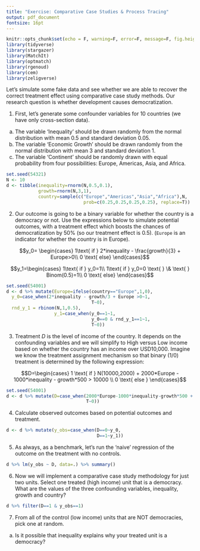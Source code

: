```yaml
---
title: "Exercise: Comparative Case Studies & Process Tracing"
output: pdf_document
fontsize: 16pt
---
```


```r
knitr::opts_chunk$set(echo = F, warning=F, error=F, message=F, fig.height=3, fig.width=3, include=F)
library(tidyverse)
library(stargazer)
library(MatchIt)
library(optmatch)
library(rgenoud)
library(cem)
library(zeligverse)
```

Let's simulate some fake data and see whether we are able to recover the correct treatment effect using comparative case study methods. Our research question is whether development causes democratization.

1. First, let's generate some confounder variables for 10 countries (we have only cross-section data).   
(a) The variable 'Inequality' should be drawn randomly from the normal distribution with mean 0.5 and standard deviation 0.05. 
(b) The variable 'Economic Growth' should be drawn randomly from the normal distribution with mean 3 and standard deviation 1. 
(c) The variable 'Continent' should be randomly drawn with equal probability from four possibilities: Europe, Americas, Asia, and Africa.

```r
set.seed(54321)
N <- 10
d <- tibble(inequality=rnorm(N,0.5,0.1),
            growth=rnorm(N,3,1),
            country=sample(c("Europe","Americas","Asia","Africa"),N,
                             prob=c(0.25,0.25,0.25,0.25), replace=T))
```

2. Our outcome is going to be a binary variable for whether the country is a democracy or not. Use the expressions below to simulate potential outcomes, with a treatment effect which boosts the chances of democratization by 50\% (so our treatment effect is 0.5). (`Europe` is an indicator for whether the country is in Europe).

$$y_0= \begin{cases}
1\text{ if } 2*inequality - \frac{growth}{3} + Europe>0\\ 
0 \text{ else}
\end{cases}$$ 

$$y_1=\begin{cases}
1\text{ if } y_0=1\\
1\text{ if } y_0=0 \text{ } \& \text{ } Binom(0.5)=1\\
0 \text{ else}
\end{cases}$$

```r
set.seed(54001)
d <- d %>% mutate(Europe=ifelse(country=="Europe",1,0),
  y_0=case_when(2*inequality - growth/3 + Europe >0~1,
                                T~0),
  rnd_y_1 = rbinom(N,1,0.5),
                  y_1=case_when(y_0==1~1,
                                y_0==0 & rnd_y_1==1~1,
                                T~0))
```

3. Treatment $D$ is the level of income of the country. It depends on the confounding variables and we will simplify to High versus Low income based on whether the country has an income over USD10,000. Imagine we know the treatment assignment mechanism so that binary (1/0) treatment is determined by the following expression:

$$D=\begin{cases}
1 \text{ if } N(10000,2000) + 2000*Europe - 1000*inequality - growth*500 > 10000 \\ 
0 \text{ else }
\end{cases}$$

```r
set.seed(54001)
d <- d %>% mutate(D=case_when(2000*Europe-1000*inequality-growth*500 + rnorm(N,10000,2000)>10000 ~ 1,
                              T~0))
```

4. Calculate observed outcomes based on potential outcomes and treatment.

```r
d <- d %>% mutate(y_obs=case_when(D==0~y_0,
                                  D==1~y_1))
```

5. As always, as a benchmark, let's run the 'naive' regression of the outcome on the treatment with no controls. 

```r
d %>% lm(y_obs ~ D, data=.) %>% summary()
```

6. Now we will implement a comparative case study methodology for just two units. Select one treated (high income) unit that is a democracy. What are the values of the three confounding variables, inequality, growth and country? 

```r
d %>% filter(D==1 & y_obs==1)
```

7. From all of the control (low income) units that are NOT democracies, pick one at random. 
(a) Is it possible that inequality explains why your treated unit is a democracy?

```r

```

